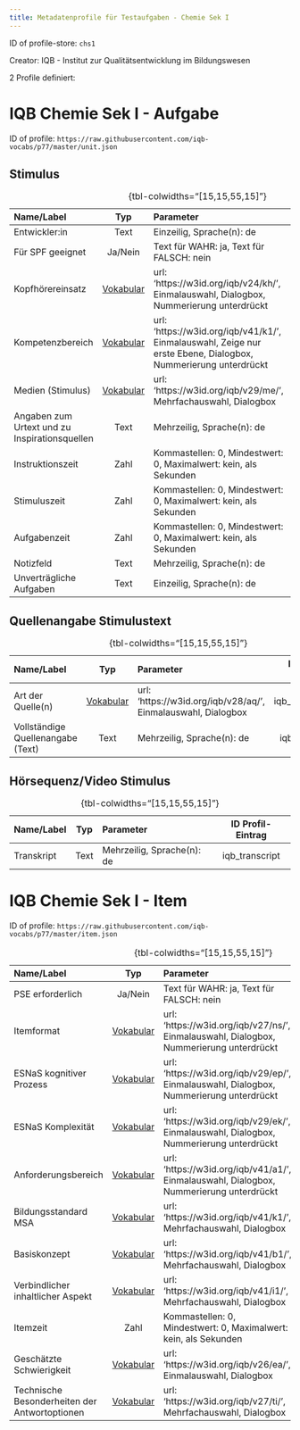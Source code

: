 ```yaml
---
title: Metadatenprofile für Testaufgaben - Chemie Sek I
---
```


ID of profile-store: `chs1`

Creator: IQB - Institut zur Qualitätsentwicklung im Bildungswesen

2 Profile definiert:

# IQB Chemie Sek I - Aufgabe

ID of profile: `https://raw.githubusercontent.com/iqb-vocabs/p77/master/unit.json`

## Stimulus

| Name/Label | Typ | Parameter | ID Profil-Eintrag |
| :--- | :---: | :--- | :---: |
| Entwickler:in | Text | Einzeilig, Sprache(n): de   | iqb_author |
| Für SPF geeignet | Ja/Nein | Text für WAHR: ja, Text für FALSCH: nein | iqb_spf |
| Kopfhörereinsatz | [Vokabular](https://w3id.org/iqb/v24/kh/) | url: 'https://w3id.org/iqb/v24/kh/', Einmalauswahl, Dialogbox, Nummerierung unterdrückt | iqb_phones |
| Kompetenzbereich | [Vokabular](https://w3id.org/iqb/v41/k1/) | url: 'https://w3id.org/iqb/v41/k1/', Einmalauswahl, Zeige nur erste Ebene, Dialogbox, Nummerierung unterdrückt | iqb_competence |
| Medien (Stimulus) | [Vokabular](https://w3id.org/iqb/v29/me/) | url: 'https://w3id.org/iqb/v29/me/', Mehrfachauswahl, Dialogbox | iqb_media |
| Angaben zum Urtext und zu Inspirationsquellen | Text | Mehrzeilig, Sprache(n): de   | iqb_additional_info |
| Instruktionszeit | Zahl | Kommastellen: 0, Mindestwert: 0, Maximalwert: kein, als Sekunden | iqb_time_instructions |
| Stimuluszeit | Zahl | Kommastellen: 0, Mindestwert: 0, Maximalwert: kein, als Sekunden | iqb_time_stimulus |
| Aufgabenzeit | Zahl | Kommastellen: 0, Mindestwert: 0, Maximalwert: kein, als Sekunden | iqb_time_unit |
| Notizfeld | Text | Mehrzeilig, Sprache(n): de   | iqb_note_field |
| Unverträgliche Aufgaben | Text | Einzeilig, Sprache(n): de   | iqb_compatibility |

: {tbl-colwidths="[15,15,55,15]"}

## Quellenangabe Stimulustext

| Name/Label | Typ | Parameter | ID Profil-Eintrag |
| :--- | :---: | :--- | :---: |
| Art der Quelle(n) | [Vokabular](https://w3id.org/iqb/v28/aq/) | url: 'https://w3id.org/iqb/v28/aq/', Einmalauswahl, Dialogbox | iqb_type_source |
| Vollständige Quellenangabe (Text) | Text | Mehrzeilig, Sprache(n): de   | iqb_copyright |

: {tbl-colwidths="[15,15,55,15]"}

## Hörsequenz/Video Stimulus

| Name/Label | Typ | Parameter | ID Profil-Eintrag |
| :--- | :---: | :--- | :---: |
| Transkript | Text | Mehrzeilig, Sprache(n): de   | iqb_transcript |

: {tbl-colwidths="[15,15,55,15]"}

# IQB Chemie Sek I - Item

ID of profile: `https://raw.githubusercontent.com/iqb-vocabs/p77/master/item.json`

| Name/Label | Typ | Parameter | ID Profil-Eintrag |
| :--- | :---: | :--- | :---: |
| PSE erforderlich | Ja/Nein | Text für WAHR: ja, Text für FALSCH: nein | iqb_pse |
| Itemformat | [Vokabular](https://w3id.org/iqb/v27/ns/) | url: 'https://w3id.org/iqb/v27/ns/', Einmalauswahl, Dialogbox, Nummerierung unterdrückt | iqb_item_format |
| ESNaS kognitiver Prozess | [Vokabular](https://w3id.org/iqb/v29/ep/) | url: 'https://w3id.org/iqb/v29/ep/', Einmalauswahl, Dialogbox, Nummerierung unterdrückt | iqb_esnas_process |
| ESNaS Komplexität | [Vokabular](https://w3id.org/iqb/v29/ek/) | url: 'https://w3id.org/iqb/v29/ek/', Einmalauswahl, Dialogbox, Nummerierung unterdrückt | iqb_esnas_complexity |
| Anforderungsbereich | [Vokabular](https://w3id.org/iqb/v41/a1/) | url: 'https://w3id.org/iqb/v41/a1/', Einmalauswahl, Dialogbox, Nummerierung unterdrückt | iqb_requirement_area |
| Bildungsstandard MSA | [Vokabular](https://w3id.org/iqb/v41/k1/) | url: 'https://w3id.org/iqb/v41/k1/', Mehrfachauswahl, Dialogbox | iqb_standards_msa |
| Basiskonzept | [Vokabular](https://w3id.org/iqb/v41/b1/) | url: 'https://w3id.org/iqb/v41/b1/', Mehrfachauswahl, Dialogbox | iqb_basic_concept |
| Verbindlicher inhaltlicher Aspekt | [Vokabular](https://w3id.org/iqb/v41/i1/) | url: 'https://w3id.org/iqb/v41/i1/', Mehrfachauswahl, Dialogbox | iqb_content_aspect |
| Itemzeit | Zahl | Kommastellen: 0, Mindestwert: 0, Maximalwert: kein, als Sekunden | iqb_time_item |
| Geschätzte Schwierigkeit | [Vokabular](https://w3id.org/iqb/v26/ea/) | url: 'https://w3id.org/iqb/v26/ea/', Einmalauswahl, Dialogbox | iqb_exante_difficulty |
| Technische Besonderheiten der Antwortoptionen | [Vokabular](https://w3id.org/iqb/v27/ti/) | url: 'https://w3id.org/iqb/v27/ti/', Mehrfachauswahl, Dialogbox | iqb_itemtech |

: {tbl-colwidths="[15,15,55,15]"}

